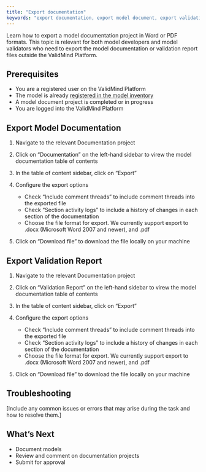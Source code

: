 ```yaml
---
title: "Export documentation"
keywords: "export documentation, export model document, export validation report, model risk management, ValidMind"
---
```


Learn how to export a model documentation project in Word or PDF formats. This topic is relevant for both model developers and model validators who need to export the model documentation or validation report files outside the ValidMind Platform. 

## Prerequisites

* You are a registered user on the ValidMind Platform
* The model is already [registered in the model inventory](register-models.qmd)
* A model document project is completed or in progress
* You are logged into the ValidMind Platform


## Export Model Documentation

1. Navigate to the relevant Documentation project

2. Click on "Documentation" on the left-hand sidebar to virew the model documentation table of contents

3. In the table of content sidebar, click on "Export"

4. Configure the export options
   - Check "Include comment threads" to include comment threads into the exported file
   - Check "Section activity logs" to include a history of changes in each section of the documentation
   - Choose the file format for export. We currently support export to .docx (Microsoft Word 2007 and newer), and .pdf  

5. Click on "Download file" to download the file locally on your machine

## Export Validation Report

1. Navigate to the relevant Documentation project

2. Click on "Validation Report" on the left-hand sidebar to virew the model documentation table of contents

3. In the table of content sidebar, click on "Export"

4. Configure the export options
   - Check "Include comment threads" to include comment threads into the exported file
   - Check "Section activity logs" to include a history of changes in each section of the documentation
   - Choose the file format for export. We currently support export to .docx (Microsoft Word 2007 and newer), and .pdf  

5. Click on "Download file" to download the file locally on your machine


## Troubleshooting

[Include any common issues or errors that may arise during the task and how to resolve them.]

## What's Next

* Document models 
* Review and comment on documentation projects
* Submit for approval 
